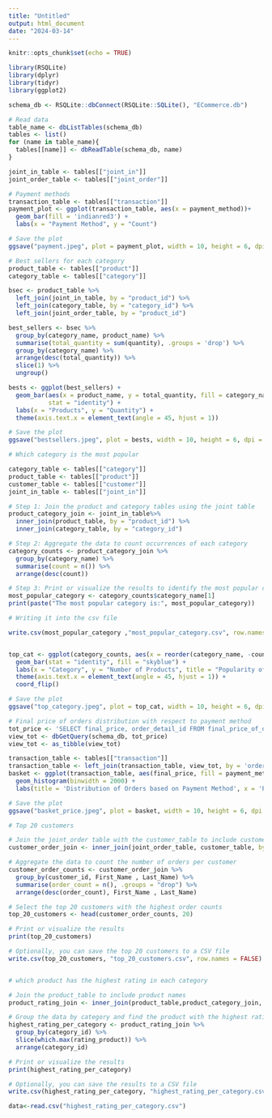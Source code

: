 ```yaml
---
title: "Untitled"
output: html_document
date: "2024-03-14"
---
```


```r
knitr::opts_chunk$set(echo = TRUE)
```

```r
library(RSQLite)
library(dplyr)
library(tidyr)
library(ggplot2)
```

```r
schema_db <- RSQLite::dbConnect(RSQLite::SQLite(), "ECommerce.db")
```

```r
# Read data
table_name <- dbListTables(schema_db)
tables <- list()
for (name in table_name){
  tables[[name]] <- dbReadTable(schema_db, name)
}
```

```r
joint_in_table <- tables[["joint_in"]]
joint_order_table <- tables[["joint_order"]]
```

```r
# Payment methods
transaction_table <- tables[["transaction"]]
payment_plot <- ggplot(transaction_table, aes(x = payment_method))+
  geom_bar(fill = 'indianred3') +
  labs(x = "Payment Method", y = "Count")

# Save the plot
ggsave("payment.jpeg", plot = payment_plot, width = 10, height = 6, dpi = 300)

```

```r
# Best sellers for each category
product_table <- tables[["product"]]
category_table <- tables[["category"]]

bsec <- product_table %>% 
  left_join(joint_in_table, by = "product_id") %>%
  left_join(category_table, by = "category_id") %>%
  left_join(joint_order_table, by = "product_id")

best_sellers <- bsec %>%
  group_by(category_name, product_name) %>%
  summarise(total_quantity = sum(quantity), .groups = 'drop') %>%
  group_by(category_name) %>%
  arrange(desc(total_quantity)) %>%
  slice(1) %>% 
  ungroup()

bests <- ggplot(best_sellers) +
  geom_bar(aes(x = product_name, y = total_quantity, fill = category_name), 
           stat = "identity") + 
  labs(x = "Products", y = "Quantity") +
  theme(axis.text.x = element_text(angle = 45, hjust = 1))

# Save the plot
ggsave("bestsellers.jpeg", plot = bests, width = 10, height = 6, dpi = 300)

```

```r
# Which category is the most popular

category_table <- tables[["category"]]
product_table <- tables[["product"]]
customer_table <- tables[["customer"]]
joint_in_table <- tables[["joint_in"]]

# Step 1: Join the product and category tables using the joint table
product_category_join <- joint_in_table%>%
  inner_join(product_table, by = "product_id") %>%
  inner_join(category_table, by = "category_id")

# Step 2: Aggregate the data to count occurrences of each category
category_counts <- product_category_join %>%
  group_by(category_name) %>%
  summarise(count = n()) %>%
  arrange(desc(count))

# Step 3: Print or visualize the results to identify the most popular category
most_popular_category <- category_counts$category_name[1]
print(paste("The most popular category is:", most_popular_category))

# Writing it into the csv file

write.csv(most_popular_category ,"most_popular_category.csv", row.names = FALSE)


top_cat <- ggplot(category_counts, aes(x = reorder(category_name, -count), y = count)) +
  geom_bar(stat = "identity", fill = "skyblue") +
  labs(x = "Category", y = "Number of Products", title = "Popularity of Categories") +
  theme(axis.text.x = element_text(angle = 45, hjust = 1)) +
  coord_flip()

# Save the plot
ggsave("top_category.jpeg", plot = top_cat, width = 10, height = 6, dpi = 300)
```

```r
# Final price of orders distribution with respect to payment method
tot_price <- 'SELECT final_price, order_detail_id FROM final_price_of_order'
view_tot <- dbGetQuery(schema_db, tot_price)
view_tot <- as_tibble(view_tot)

transaction_table <- tables[["transaction"]]
transaction_table <- left_join(transaction_table, view_tot, by = 'order_detail_id')
basket <- ggplot(transaction_table, aes(final_price, fill = payment_method)) +
  geom_histogram(binwidth = 2000) +
  labs(title = 'Distribution of Orders based on Payment Method', x = 'Price', y = 'Frequency') 

# Save the plot
ggsave("basket_price.jpeg", plot = basket, width = 10, height = 6, dpi = 300)
```

```r
# Top 20 customers 

# Join the joint_order table with the customer_table to include customer names
customer_order_join <- inner_join(joint_order_table, customer_table, by = "customer_id")

# Aggregate the data to count the number of orders per customer
customer_order_counts <- customer_order_join %>%
  group_by(customer_id, First_Name , Last_Name) %>%
  summarise(order_count = n(), .groups = "drop") %>%
  arrange(desc(order_count), First_Name , Last_Name)

# Select the top 20 customers with the highest order counts
top_20_customers <- head(customer_order_counts, 20)

# Print or visualize the results
print(top_20_customers)

# Optionally, you can save the top 20 customers to a CSV file
write.csv(top_20_customers, "top_20_customers.csv", row.names = FALSE)



```

```r
# which product has the highest rating in each category

# Join the product_table to include product names
product_rating_join <- inner_join(product_table,product_category_join, by = "product_id", suffix = c("_product", "_joint"))

# Group the data by category and find the product with the highest rating in each category
highest_rating_per_category <- product_rating_join %>%
  group_by(category_id) %>%
  slice(which.max(rating_product)) %>%
  arrange(category_id)

# Print or visualize the results
print(highest_rating_per_category)

# Optionally, you can save the results to a CSV file
write.csv(highest_rating_per_category, "highest_rating_per_category.csv", row.names = FALSE)

data<-read.csv("highest_rating_per_category.csv")

```


